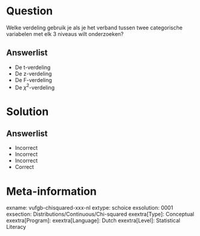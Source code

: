 Question
========

Welke verdeling gebruik je als je het verband tussen twee categorische variabelen met elk 3 niveaus wilt onderzoeken? 
  
Answerlist
----------
* De t-verdeling
* De z-verdeling
* De F-verdeling
* De $\chi^{2}$-verdeling


Solution
========

Answerlist
----------
* Incorrect
* Incorrect
* Incorrect
* Correct

Meta-information
================
exname: vufgb-chisquared-xxx-nl
extype: schoice
exsolution: 0001
exsection: Distributions/Continuous/Chi-squared
exextra[Type]: Conceptual
exextra[Program]: 
exextra[Language]: Dutch
exextra[Level]: Statistical Literacy
